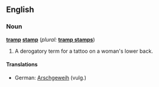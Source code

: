 
==English==

===Noun===
'''[[tramp]] [[stamp]]'''  (''plural:'' '''[[tramp stamps]]''')

# A derogatory term for a tattoo on a woman's lower back.

====Translations====
*German: [[Arschgeweih]] (vulg.)